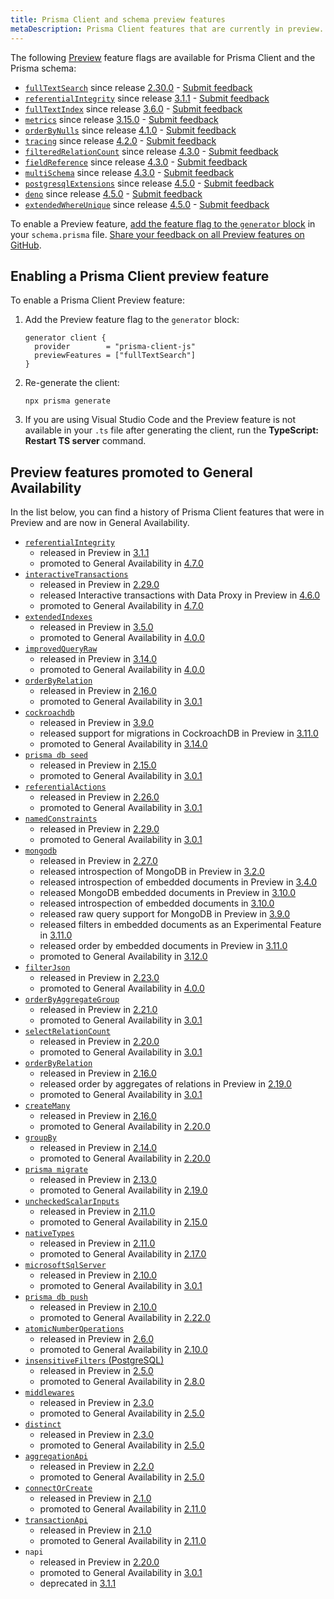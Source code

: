 ```yaml
---
title: Prisma Client and schema preview features
metaDescription: Prisma Client features that are currently in preview.
---
```


<TopBlock>

The following [Preview](/about/prisma/releases#preview) feature flags are available for Prisma Client and the Prisma schema:

- [`fullTextSearch`](/concepts/components/prisma-client/full-text-search) since release [2.30.0](https://github.com/prisma/prisma/releases/tag/2.30.0) - [Submit feedback](https://github.com/prisma/prisma/issues/8877)
- [`referentialIntegrity`](/concepts/components/prisma-schema/relations/relation-mode) since release [3.1.1](https://github.com/prisma/prisma/releases/tag/3.1.1) - [Submit feedback](https://github.com/prisma/prisma/issues/9380)
- [`fullTextIndex`](/concepts/components/prisma-schema/indexes#full-text-indexes-mysql-and-mongodb) since release [3.6.0](https://github.com/prisma/prisma/releases/tag/3.6.0) - [Submit feedback](https://github.com/prisma/prisma/issues/10539)
- [`metrics`](/concepts/components/prisma-client/metrics) since release [3.15.0](https://github.com/prisma/prisma/releases/tag/3.15.0) - [Submit feedback](https://github.com/prisma/prisma/issues/13579)
- [`orderByNulls`](/concepts/components/prisma-client/filtering-and-sorting#sort-with-null-records-first-or-last) since release [4.1.0](https://github.com/prisma/prisma/releases/tag/4.1.0) - [Submit feedback](https://github.com/prisma/prisma/issues/14377)
- [`tracing`](/concepts/components/prisma-client/opentelemetry-tracing) since release [4.2.0](https://github.com/prisma/prisma/releases/tag/4.2.0) - [Submit feedback](https://github.com/prisma/prisma/issues/14640)
- [`filteredRelationCount`](/concepts/components/prisma-client/aggregation-grouping-summarizing#filter-the-relation-count) since release [4.3.0](https://github.com/prisma/prisma/releases/tag/4.3.0) - [Submit feedback](https://github.com/prisma/prisma/issues/15069)
- [`fieldReference`](/reference/api-reference/prisma-client-reference#compare-columns-in-the-same-table) since release [4.3.0](https://github.com/prisma/prisma/releases/tag/4.3.0) - [Submit feedback](https://github.com/prisma/prisma/issues/15068)
- [`multiSchema`](https://github.com/prisma/prisma/issues/1122#issuecomment-1231773471) since release [4.3.0](https://github.com/prisma/prisma/releases/tag/4.3.0) - [Submit feedback](https://github.com/prisma/prisma/issues/15077)
- [`postgresqlExtensions`](/concepts/components/prisma-schema/postgresql-extensions) since release [4.5.0](https://github.com/prisma/prisma/releases/tag/4.5.0) - [Submit feedback](https://github.com/prisma/prisma/issues/15835)
- [`deno`](/guides/deployment/deployment-guides/deploying-to-deno-deploy) since release [4.5.0](https://github.com/prisma/prisma/releases/tag/4.5.0) - [Submit feedback](https://github.com/prisma/prisma/issues/15844)
- [`extendedWhereUnique`](/reference/api-reference/prisma-client-reference#filter-on-non-unique-fields-with-userwhereuniqueinput) since release [4.5.0](https://github.com/prisma/prisma/releases/tag/4.5.0) - [Submit feedback](https://github.com/prisma/prisma/issues/15837)

To enable a Preview feature, [add the feature flag to the `generator` block](#enabling-a-prisma-client-preview-feature) in your `schema.prisma` file. [Share your feedback on all Preview features on GitHub](https://github.com/prisma/prisma/issues/3108).

</TopBlock>

## Enabling a Prisma Client preview feature

To enable a Prisma Client Preview feature:

1. Add the Preview feature flag to the `generator` block:

   ```prisma
   generator client {
     provider        = "prisma-client-js"
     previewFeatures = ["fullTextSearch"]
   }
   ```

2. Re-generate the client:

   ```terminal
   npx prisma generate
   ```

3. If you are using Visual Studio Code and the Preview feature is not available in your `.ts` file after generating the client, run the **TypeScript: Restart TS server** command.

## Preview features promoted to General Availability

In the list below, you can find a history of Prisma Client features that were in Preview and are now in General Availability.

- [`referentialIntegrity`](/concepts/components/prisma-schema/relations/relation-mode)
   * released in Preview in [3.1.1](https://github.com/prisma/prisma/releases/tag/3.1.1)
   * promoted to General Availability in [4.7.0](https://github.com/prisma/prisma/releases/tag/4.7.0)
- [`interactiveTransactions`](/concepts/components/prisma-client/transactions#interactive-transactions)
   * released in Preview in [2.29.0](https://github.com/prisma/prisma/releases/tag/2.29.0)
   * released Interactive transactions with Data Proxy in Preview in [4.6.0](https://github.com/prisma/prisma/releases/tag/4.6.0)
   * promoted to General Availability in [4.7.0](https://github.com/prisma/prisma/releases/tag/4.7.0)
- [`extendedIndexes`](/concepts/components/prisma-schema/indexes)
   * released in Preview in [3.5.0](https://github.com/prisma/prisma/releases/tag/3.5.0)
   * promoted to General Availability in [4.0.0](https://github.com/prisma/prisma/releases/tag/4.0.0)
- [`improvedQueryRaw`](/concepts/components/prisma-client/raw-database-access#raw-query-type-mapping)
   * released in Preview in [3.14.0](https://github.com/prisma/prisma/releases/tag/3.14.0)
   * promoted to General Availability in [4.0.0](https://github.com/prisma/prisma/releases/tag/4.0.0)
- [`orderByRelation`](/concepts/components/prisma-client/filtering-and-sorting#sort-by-relation)
   * released in Preview in [2.16.0](https://github.com/prisma/prisma/releases/tag/2.16.0)
   * promoted to General Availability in [3.0.1](https://github.com/prisma/prisma/releases/tag/3.0.1)
- [`cockroachdb`](/concepts/database-connectors/cockroachdb)
   * released in Preview in [3.9.0](https://github.com/prisma/prisma/releases/tag/3.9.0)
   * released support for migrations in CockroachDB in Preview in [3.11.0](https://github.com/prisma/prisma/releases/tag/3.11.0)
   * promoted to General Availability in [3.14.0](https://github.com/prisma/prisma/releases/tag/3.14.0)
- [`prisma db seed`](/guides/database/seed-database)
   * released in Preview in [2.15.0](https://github.com/prisma/prisma/releases/tag/2.15.0)
   * promoted to General Availability in [3.0.1](https://github.com/prisma/prisma/releases/tag/3.0.1)
- [`referentialActions`](/concepts/components/prisma-schema/relations/referential-actions)
   * released in Preview in [2.26.0](https://github.com/prisma/prisma/releases/tag/2.26.0)
   * promoted to General Availability in [3.0.1](https://github.com/prisma/prisma/releases/tag/3.0.1)
- [`namedConstraints`](/concepts/components/prisma-schema/names-in-underlying-database#constraint-and-index-names)
   * released in Preview in [2.29.0](https://github.com/prisma/prisma/releases/tag/2.29.0)
   * promoted to General Availability in [3.0.1](https://github.com/prisma/prisma/releases/tag/3.0.1)
- [`mongodb`](/concepts/database-connectors/mongodb)
   * released in Preview in [2.27.0](https://github.com/prisma/prisma/releases/tag/2.27.0)
   * released introspection of MongoDB in Preview in [3.2.0](https://github.com/prisma/prisma/releases/tag/3.2.0)
   * released introspection of embedded documents in Preview in [3.4.0](https://github.com/prisma/prisma/releases/tag/3.4.0)
   * released MongoDB embedded documents in Preview in [3.10.0](https://github.com/prisma/prisma/releases/tag/3.10.0)
   * released introspection of embedded documents in [3.10.0](https://github.com/prisma/prisma/releases/tag/3.10.0)
   * released raw query support for MongoDB in Preview in [3.9.0](https://github.com/prisma/prisma/releases/tag/3.9.0)
   * released filters in embedded documents as an Experimental Feature in [3.11.0](https://github.com/prisma/prisma/releases/tag/3.11.0)
   * released order by embedded documents in Preview in [3.11.0](https://github.com/prisma/prisma/releases/tag/3.11.0)
   * promoted to General Availability in [3.12.0](https://github.com/prisma/prisma/releases/tag/3.12.0)
- [`filterJson`](/concepts/components/prisma-client/working-with-fields/working-with-json-fields#filter-on-a-json-field)
   * released in Preview in [2.23.0](https://github.com/prisma/prisma/releases/tag/2.23.0)
   * promoted to General Availability in [4.0.0](https://github.com/prisma/prisma/releases/tag/4.0.0)
- [`orderByAggregateGroup`](/concepts/components/prisma-client/aggregation-grouping-summarizing#order-by-aggregate-group)
   * released in Preview in [2.21.0](https://github.com/prisma/prisma/releases/tag/2.21.0)
   * promoted to General Availability in [3.0.1](https://github.com/prisma/prisma/releases/tag/3.0.1)
- [`selectRelationCount`](/concepts/components/prisma-client/aggregation-grouping-summarizing#count-relations)
   * released in Preview in [2.20.0](https://github.com/prisma/prisma/releases/tag/2.20.0)
   * promoted to General Availability in [3.0.1](https://github.com/prisma/prisma/releases/tag/3.0.1)
- [`orderByRelation`](/concepts/components/prisma-client/filtering-and-sorting#sort-by-relation)
   * released in Preview in [2.16.0](https://github.com/prisma/prisma/releases/tag/2.16.0)
   * released order by aggregates of relations in Preview in [2.19.0](https://github.com/prisma/prisma/releases/tag/2.19.0)
   * promoted to General Availability in [3.0.1](https://github.com/prisma/prisma/releases/tag/3.0.1)
- [`createMany`](/reference/api-reference/prisma-client-reference#createmany)
   * released in Preview in [2.16.0](https://github.com/prisma/prisma/releases/tag/2.16.0)
   * promoted to General Availability in [2.20.0](https://github.com/prisma/prisma/releases/tag/2.20.0)
- [`groupBy`](/reference/api-reference/prisma-client-reference#groupby)
   * released in Preview in [2.14.0](https://github.com/prisma/prisma/releases/tag/2.14.0)
   * promoted to General Availability in [2.20.0](https://github.com/prisma/prisma/releases/tag/2.20.0)
- [`prisma migrate`](/concepts/components/prisma-migrate)
   * released in Preview in [2.13.0](https://github.com/prisma/prisma/releases/tag/2.13.0)
   * promoted to General Availability in [2.19.0](https://github.com/prisma/prisma/releases/tag/2.19.0)
- [`uncheckedScalarInputs`](/concepts/components/prisma-client/relation-queries#create-a-single-record-and-multiple-related-records)
   * released in Preview in [2.11.0](https://github.com/prisma/prisma/releases/tag/2.11.0)
   * promoted to General Availability in [2.15.0](https://github.com/prisma/prisma/releases/tag/2.15.0)
- [`nativeTypes`](/concepts/components/prisma-schema/data-model#native-types-mapping)
   * released in Preview in [2.11.0](https://github.com/prisma/prisma/releases/tag/2.11.0)
   * promoted to General Availability in [2.17.0](https://github.com/prisma/prisma/releases/tag/2.17.0)
- [`microsoftSqlServer`](/concepts/database-connectors/sql-server)
   * released in Preview in [2.10.0](https://github.com/prisma/prisma/releases/tag/2.10.0)
   * promoted to General Availability in [3.0.1](https://github.com/prisma/prisma/releases/tag/3.0.1)
- [`prisma db push`](/guides/database/prototyping-schema-db-push)
   * released in Preview in [2.10.0](https://github.com/prisma/prisma/releases/tag/2.10.0)
   * promoted to General Availability in [2.22.0](https://github.com/prisma/prisma/releases/tag/2.22.0)
- [`atomicNumberOperations`](/reference/api-reference/prisma-client-reference#atomic-number-operations)
   * released in Preview in [2.6.0](https://github.com/prisma/prisma/releases/tag/2.6.0)
   * promoted to General Availability in [2.10.0](https://github.com/prisma/prisma/releases/tag/2.10.0)
- [`insensitiveFilters` (PostgreSQL)](/concepts/components/prisma-client/filtering-and-sorting#case-insensitive-filtering)
   * released in Preview in [2.5.0](https://github.com/prisma/prisma/releases/tag/2.5.0)
   * promoted to General Availability in [2.8.0](https://github.com/prisma/prisma/releases/tag/2.8.0)
- [`middlewares`](/concepts/components/prisma-client/middleware)
   * released in Preview in [2.3.0](https://github.com/prisma/prisma/releases/tag/2.3.0)
   * promoted to General Availability in [2.5.0](https://github.com/prisma/prisma/releases/tag/2.5.0)
- [`distinct`](/reference/api-reference/prisma-client-reference#distinct)
   * released in Preview in [2.3.0](https://github.com/prisma/prisma/releases/tag/2.3.0)
   * promoted to General Availability in [2.5.0](https://github.com/prisma/prisma/releases/tag/2.5.0)
- [`aggregationApi`](/concepts/components/prisma-client/aggregation-grouping-summarizing#aggregate)
   * released in Preview in [2.2.0](https://github.com/prisma/prisma/releases/tag/2.2.0)
   * promoted to General Availability in [2.5.0](https://github.com/prisma/prisma/releases/tag/2.5.0)
- [`connectOrCreate`](/reference/api-reference/prisma-client-reference#connectorcreate)
   * released in Preview in [2.1.0](https://github.com/prisma/prisma/releases/tag/2.1.0)
   * promoted to General Availability in [2.11.0](https://github.com/prisma/prisma/releases/tag/2.11.0)
- [`transactionApi`](/concepts/components/prisma-client/transactions#the-transaction-api)
   * released in Preview in [2.1.0](https://github.com/prisma/prisma/releases/tag/2.1.0)
   * promoted to General Availability in [2.11.0](https://github.com/prisma/prisma/releases/tag/2.11.0)
- `napi`
   * released in Preview in [2.20.0](https://github.com/prisma/prisma/releases/tag/2.20.0)
   * promoted to General Availability in [3.0.1](https://github.com/prisma/prisma/releases/tag/3.0.1)
   * deprecated in [3.1.1](https://github.com/prisma/prisma/releases/tag/3.1.1)